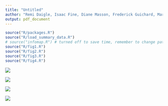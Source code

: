 ```yaml
---
title: "Untitled"
author: "Remi Daigle, Isaac Fine, Diane Masson, Frederick Guichard, Marie-Josee Fortin"
output: pdf_document
---
```


```r
source("R/packages.R")
source("R/load_summary_data.R")
# source("infomap.R") # turned off to save time, remember to change path and install infomap
source("R/fig1.R")
source("R/fig2.R")
source("R/fig3.R")
source("R/fig4.R")
```

![](../figures/fig1.png)

![](../figures/fig2.png)

![](../figures/fig3.png)

![](../figures/fig4.png)
